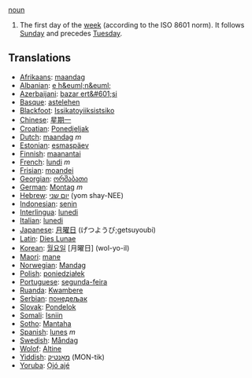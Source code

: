 [[noun]]

#The first day of the [[week]] (according to the ISO 8601 norm).  It follows [[Sunday]] and precedes [[Tuesday]].

==Translations==
*[[Afrikaans]]: [[maandag]]
*[[Albanian]]: [[e h&euml;n&euml;]]
*[[Azerbaijani]]: [[bazar ert&#601;si]]
*[[Basque]]: [[astelehen]]
*[[Blackfoot]]: [[Issikatoyiiksistsiko]]
*[[Chinese]]: [[星期一]]
*[[Croatian]]: [[Ponedjeljak]]
*[[Dutch]]: [[maandag]] ''m''
*[[Estonian]]: [[esmaspäev]]
*[[Finnish]]: [[maanantai]]
*[[French]]: [[lundi]] ''m''
*[[Frisian]]: [[moandei]]
*[[Georgian]]: [[ორშაბათი]]
*[[German]]: [[Montag]] ''m''
*[[Hebrew]]: [[יום שני]] (yom shay-NEE)
*[[Indonesian]]: [[senin]]
*[[Interlingua]]: [[lunedi]]
*[[Italian]]: [[lunedi]]
*[[Japanese]]: [[月曜日]] (げつようび;getsuyoubi)
*[[Latin]]: [[Dies Lunae]]
*[[Korean]]: [[월요일]] [月曜日] (wol-yo-il)
*[[Maori]]: [[mane]]
*[[Norwegian]]: [[Mandag]]
*[[Polish]]: [[poniedziałek]]
*[[Portuguese]]: [[segunda-feira]]
*[[Ruanda]]: [[Kwambere]]
*[[Serbian]]: [[понедељак]]
*[[Slovak]]: [[Pondelok]]
*[[Somali]]: [[Isniin]]
*[[Sotho]]: [[Mantaha]]
*[[Spanish]]: [[lunes]] ''m''
*[[Swedish]]: [[Måndag]]
*[[Wolof]]: [[Altine]]
*[[Yiddish]]: [[מאָנטיק]] (MON-tik)
*[[Yoruba]]: [[Ọjó ajé]]